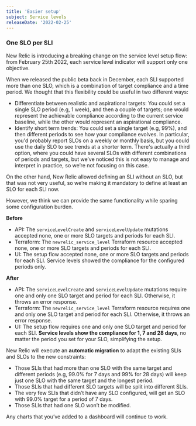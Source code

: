 ```yaml
---
title: 'Easier setup'
subject: Service levels
releaseDate: '2022-02-25'
---
```


### One SLO per SLI

New Relic is introducing a breaking change on the service level setup flow: from February 25th 2022, each service level indicator will support only one objective.

When we released the public beta back in December, each SLI supported more than one SLO, which is a combination of target compliance and a time period. We thought that this flexibility could be useful in two different ways:
* Differentiate between realistic and aspirational targets: You could set a single SLO period (e.g, 1 week), and then a couple of targets; one would represent the achievable compliance according to the current service baseline, while the other would represent an aspirational compliance.
* Identify short term trends: You could set a single target (e.g, 99%), and then different periods to see how your compliance evolves. In particular, you'd probably report SLOs on a weekly or monthly basis, but you could use the daily SLO to see trends at a shorter term.
There's actually a third option, where you could have several SLOs with different combinations of periods and targets, but we’ve noticed this is not easy to manage and interpret in practice, so we’re not focusing on this case.

On the other hand, New Relic allowed defining an SLI without an SLO, but that was not very useful, so we’re making it mandatory to define at least an SLO for each SLI now. 

However, we think we can provide the same functionality while sparing some configuration burden.

**Before**
* API: The `serviceLevelCreate` and `serviceLevelUpdate` mutations accepted none, one or more SLO targets and periods for each SLI.
* Terraform: The `newrelic_service_level` Terraform resource accepted none, one or more SLO targets and periods for each SLI.
* UI: The setup flow accepted none, one or more SLO targets and periods for each SLI. Service levels showed the compliance for the configured periods only.  

**After**
* API: The `serviceLevelCreate` and `serviceLevelUpdate` mutations require one and only one SLO target and period for each SLI. Otherwise, it throws an error response. 
* Terraform: The `newrelic_service_level` Terraform resource requires one and only one SLO target and period for each SLI. Otherwise, it throws an error response. 
* UI: The setup flow requires one and only one SLO target and period for each SLI. **Service levels show the compliance for 1, 7 and 28 days**, no matter the period you set for your SLO, simplifying the setup.

New Relic will execute an **automatic migration** to adapt the existing SLIs and SLOs to the new constraints: 
* Those SLIs that had more than one SLO with the same target and different periods (e.g, 99.0% for 7 days and 99% for 28 days) will keep just one SLO with the same target and the longest period.
* Those SLIs that had different SLO targets will be split into different SLIs. 
* The very few SLIs that didn’t have any SLO configured, will get an SLO with 99.0% target for a period of 7 days.
* Those SLIs that had one SLO won’t be modified.

Any charts that you’ve added to a dashboard will continue to work. 
